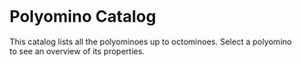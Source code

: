 # Polyomino Catalog

This catalog lists all the polyominoes up to octominoes. Select a polyomino to see an overview of its properties.
